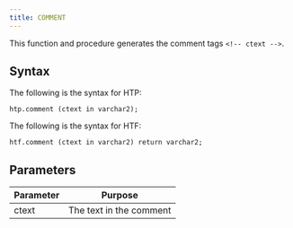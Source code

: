 ```yaml
---
title: COMMENT
---
```


This function and procedure generates the comment tags `<!-- ctext -->`.

## Syntax 

The following is the syntax for HTP:

```
htp.comment (ctext in varchar2);
```

The following is the syntax for HTF:

```
htf.comment (ctext in varchar2) return varchar2;
```

## Parameters 

| Parameter | Purpose  |
| --------- | -------- |
| ctext | The text in the comment |
